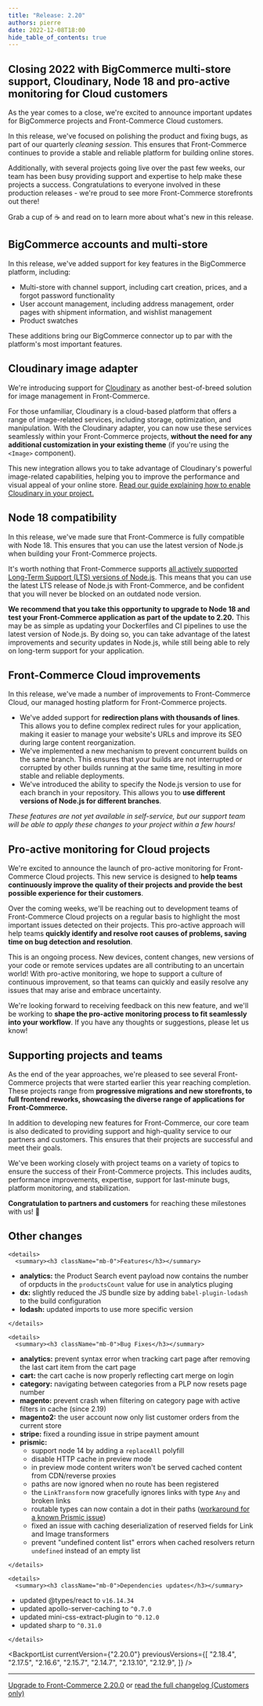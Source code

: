 ```yaml
---
title: "Release: 2.20"
authors: pierre
date: 2022-12-08T18:00
hide_table_of_contents: true
---
```


## Closing 2022 with BigCommerce multi-store support, Cloudinary, Node 18 and pro-active monitoring for Cloud customers

As the year comes to a close, we're excited to announce important updates for BigCommerce projects and Front-Commerce Cloud customers.

In this release, we've focused on polishing the product and fixing bugs, as part of our quarterly *cleaning session*. This ensures that Front-Commerce continues to provide a stable and reliable platform for building online stores.

Additionally, with several projects going live over the past few weeks, our team has been busy providing support and expertise to help make these projects a success. Congratulations to everyone involved in these production releases - we're proud to see more Front-Commerce storefronts out there!

Grab a cup of ☕ and read on to learn more about what's new in this release.

<!-- truncate -->



## BigCommerce accounts and multi-store

In this release, we've added support for key features in the BigCommerce platform, including:

- Multi-store with channel support, including cart creation, prices, and a forgot password functionality
- User account management, including address management, order pages with shipment information, and wishlist management
- Product swatches

These additions bring our BigCommerce connector up to par with the platform's most important features.

## Cloudinary image adapter

We're introducing support for [Cloudinary](https://cloudinary.com/) as another best-of-breed solution for image management in Front-Commerce.

For those unfamiliar, Cloudinary is a cloud-based platform that offers a range of image-related services, including storage, optimization, and manipulation. With the Cloudinary adapter, you can now use these services seamlessly within your Front-Commerce projects, **without the need for any additional customization in your existing theme** (if you're using the `<Image>` component).

This new integration allows you to take advantage of Cloudinary's powerful image-related capabilities, helping you to improve the performance and visual appeal of your online store. [Read our guide explaining how to enable Cloudinary in your project.](/docs/advanced/images-adapters/cloudinary)

## Node 18 compatibility

In this release, we've made sure that Front-Commerce is fully compatible with Node 18. This ensures that you can use the latest version of Node.js when building your Front-Commerce projects.

It's worth nothing that Front-Commerce supports [all actively supported Long-Term Support (LTS) versions of Node.js](https://endoflife.date/nodejs).
This means that you can use the latest LTS release of Node.js with Front-Commerce, and be confident that you will never be blocked on an outdated node version.

**We recommend that you take this opportunity to upgrade to Node 18 and test your Front-Commerce application as part of the update to 2.20.**
This may be as simple as updating your Dockerfiles and CI pipelines to use the latest version of Node.js. By doing so, you can take advantage of the latest improvements and security updates in Node.js, while still being able to rely on long-term support for your application.

## Front-Commerce Cloud improvements

In this release, we've made a number of improvements to Front-Commerce Cloud, our managed hosting platform for Front-Commerce projects.

- We've added support for **redirection plans with thousands of lines**. This allows you to define complex redirect rules for your application, making it easier to manage your website's URLs and improve its SEO during large content reorganization.
- We've implemented a new mechanism to prevent concurrent builds on the same branch. This ensures that your builds are not interrupted or corrupted by other builds running at the same time, resulting in more stable and reliable deployments.
- We've introduced the ability to specify the Node.js version to use for each branch in your repository. This allows you to **use different versions of Node.js for different branches**.

*These features are not yet available in self-service, but <ContactLink>our support team</ContactLink> will be able to apply these changes to your project within a few hours!*

## Pro-active monitoring for Cloud projects

We're excited to announce the launch of pro-active monitoring for Front-Commerce Cloud projects. This new service is designed to **help teams continuously improve the quality of their projects and provide the best possible experience for their customers**.

Over the coming weeks, we'll be reaching out to development teams of Front-Commerce Cloud projects on a regular basis to highlight the most important issues detected on their projects.
This pro-active approach will help teams **quickly identify and resolve root causes of problems, saving time on bug detection and resolution**.

This is an ongoing process. New devices, content changes, new versions of your code or remote services updates are all contributing to an uncertain world!
With pro-active monitoring, we hope to support a culture of continuous improvement, so that teams can quickly and easily resolve any issues that may arise and embrace uncertainty.

We're looking forward to receiving feedback on this new feature, and we'll be working to **shape the pro-active monitoring process to fit seamlessly into your workflow**. If you have any thoughts or suggestions, <ContactLink>please let us know!</ContactLink>

## Supporting projects and teams

As the end of the year approaches, we're pleased to see several Front-Commerce projects that were started earlier this year reaching completion. These projects range from **progressive migrations and new storefronts, to full frontend reworks, showcasing the diverse range of applications for Front-Commerce.**

In addition to developing new features for Front-Commerce, our core team is also dedicated to providing support and high-quality service to our partners and customers. This ensures that their projects are successful and meet their goals.

We've been working closely with project teams on a variety of topics to ensure the success of their Front-Commerce projects. This includes audits, performance improvements, expertise, support for last-minute bugs, platform monitoring, and stabilization.

**Congratulation to partners and customers** for reaching these milestones with us! 🎉

## Other changes

```mdx-code-block
<details>
  <summary><h3 className="mb-0">Features</h3></summary>
```
* **analytics:** the Product Search event payload now contains the number of orpducts in the `productsCount` value for use in analytics pluging
* **dx:** slightly reduced the JS bundle size by adding `babel-plugin-lodash` to the build configuration
* **lodash:** updated imports to use more specific version

```mdx-code-block
</details>

<details>
  <summary><h3 className="mb-0">Bug Fixes</h3></summary>
```
* **analytics:** prevent syntax error when tracking cart page after removing the last cart item from the cart page
* **cart:** the cart cache is now properly reflecting cart merge on login
* **category:** navigating between categories from a PLP now resets page number
* **magento:** prevent crash when filtering on category page with active filters in cache (since 2.19)
* **magento2:** the user account now only list customer orders from the current store
* **stripe:** fixed a rounding issue in stripe payment amount
* **prismic:**
    * support node 14 by adding a `replaceAll` polyfill
    * disable HTTP cache in preview mode
    * in preview mode content writers won't be served cached content from CDN/reverse proxies
    * paths are now ignored when no route has been registered
    * the `LinkTransform` now gracefully ignores links with type `Any` and broken links
    * routable types can now contain a dot in their paths ([workaround for a known Prismic issue](https://community.prismic.io/t/routes-with-suffix/11546))
    * fixed an issue with caching deserialization of reserved fields for Link and Image transformers
    * prevent "undefined content list" errors when cached resolvers return `undefined` instead of an empty list

```mdx-code-block
</details>

<details>
  <summary><h3 className="mb-0">Dependencies updates</h3></summary>
```
* updated @types/react to `v16.14.34`
* updated apollo-server-caching to `^0.7.0`
* updated mini-css-extract-plugin to `^0.12.0`
* updated sharp to `^0.31.0`

```mdx-code-block
</details>
```

<BackportList
  currentVersion={"2.20.0"}
  previousVersions={[
    "2.18.4",
    "2.17.5",
    "2.16.6",
    "2.15.7",
    "2.14.7",
    "2.13.10",
    "2.12.9",
  ]}
/>

<hr />

<ChangelogFooter>

[Upgrade to Front-Commerce 2.20.0](/docs/appendices/migration-guides#2190---2200)
or
[read the full changelog (Customers only)](https://gitlab.blackswift.cloud/front-commerce/front-commerce/-/releases/2.20.0)

</ChangelogFooter>

